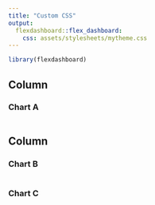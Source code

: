 ```yaml
---
title: "Custom CSS"
output: 
  flexdashboard::flex_dashboard:
    css: assets/stylesheets/mytheme.css
---
```



```r
library(flexdashboard)
```

Column {data-width=650}
-----------------------------------------------------------------------

### Chart A

```r

```

Column {data-width=350}
-----------------------------------------------------------------------

### Chart B

```r

```

### Chart C

```r

```


